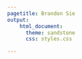 ```yaml
---
pagetitle: Brandon Sie
output:
    html_document:
      theme: sandstone
      css: styles.css

---
```


<script src="includeHTML.js"></script>
<script src="unloadscroll.js"></script>
<link href="styles.css" rel="stylesheet">


<div class = "biop" w3-include-html="bio.html"></div>

<div class = "row" w3-include-html="projects.html"></div>  

<div class = "row" id = "siteinfo" w3-include-html="siteinfo.html"></div>  


<script>includeHTML();</script>


